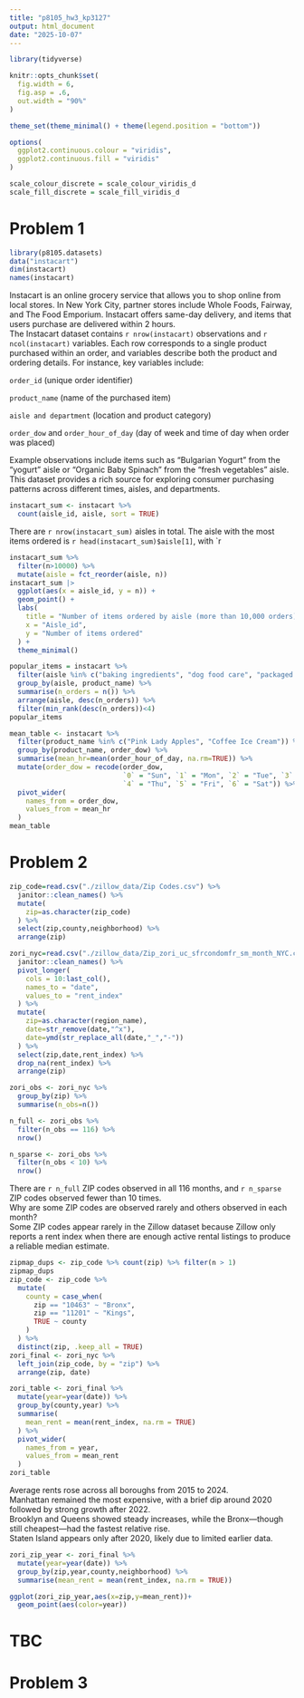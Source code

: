 ```yaml
---
title: "p8105_hw3_kp3127"
output: html_document
date: "2025-10-07"
---
```

```r
library(tidyverse)

knitr::opts_chunk$set(
  fig.width = 6,
  fig.asp = .6,
  out.width = "90%"
)

theme_set(theme_minimal() + theme(legend.position = "bottom"))

options(
  ggplot2.continuous.colour = "viridis",
  ggplot2.continuous.fill = "viridis"
)

scale_colour_discrete = scale_colour_viridis_d
scale_fill_discrete = scale_fill_viridis_d
```

# Problem 1
```r
library(p8105.datasets)
data("instacart")
dim(instacart)
names(instacart)
```
Instacart is an online grocery service that allows you to shop online from local stores. In New York City, partner stores include Whole Foods, Fairway, and The Food Emporium. Instacart offers same-day delivery, and items that users purchase are delivered within 2 hours.  
The Instacart dataset contains `r nrow(instacart)` observations and `r ncol(instacart)` variables.
Each row corresponds to a single product purchased within an order, and variables describe both the product and ordering details.
For instance, key variables include:

`order_id` (unique order identifier)

`product_name` (name of the purchased item)

`aisle and department` (location and product category)

`order_dow` and `order_hour_of_day` (day of week and time of day when order was placed)

Example observations include items such as “Bulgarian Yogurt” from the “yogurt” aisle or “Organic Baby Spinach” from the “fresh vegetables” aisle.
This dataset provides a rich source for exploring consumer purchasing patterns across different times, aisles, and departments.  
```r
instacart_sum <- instacart %>% 
  count(aisle_id, aisle, sort = TRUE)
```
There are `r nrow(instacart_sum)` aisles in total. 
The aisle with the most items ordered is `r head(instacart_sum)$aisle[1]`, with `r 
```r
instacart_sum %>% 
  filter(n>10000) %>% 
  mutate(aisle = fct_reorder(aisle, n)) 
instacart_sum |>
  ggplot(aes(x = aisle_id, y = n)) +
  geom_point() +
  labs(
    title = "Number of items ordered by aisle (more than 10,000 orders)",
    x = "Aisle_id",
    y = "Number of items ordered"
  ) +
  theme_minimal()
```
```r
popular_items = instacart %>%
  filter(aisle %in% c("baking ingredients", "dog food care", "packaged vegetables fruits")) %>%
  group_by(aisle, product_name) %>%
  summarise(n_orders = n()) %>%
  arrange(aisle, desc(n_orders)) %>% 
  filter(min_rank(desc(n_orders))<4)
popular_items
```

```r
mean_table <- instacart %>%
  filter(product_name %in% c("Pink Lady Apples", "Coffee Ice Cream")) %>%
  group_by(product_name, order_dow) %>% 
  summarise(mean_hr=mean(order_hour_of_day, na.rm=TRUE)) %>% 
  mutate(order_dow = recode(order_dow,
                            `0` = "Sun", `1` = "Mon", `2` = "Tue", `3` = "Wed",
                            `4` = "Thu", `5` = "Fri", `6` = "Sat")) %>% 
  pivot_wider(
    names_from = order_dow,
    values_from = mean_hr
  )
mean_table
```

# Problem 2 
```r
zip_code=read.csv("./zillow_data/Zip Codes.csv") %>% 
  janitor::clean_names() %>% 
  mutate(
    zip=as.character(zip_code)
  ) %>% 
  select(zip,county,neighborhood) %>% 
  arrange(zip)

zori_nyc=read.csv("./zillow_data/Zip_zori_uc_sfrcondomfr_sm_month_NYC.csv") %>% 
  janitor::clean_names() %>% 
  pivot_longer(
    cols = 10:last_col(),
    names_to = "date",
    values_to = "rent_index"
  ) %>%
  mutate(
    zip=as.character(region_name),
    date=str_remove(date,"^x"), 
    date=ymd(str_replace_all(date,"_","-"))
  ) %>% 
  select(zip,date,rent_index) %>% 
  drop_na(rent_index) %>%    
  arrange(zip)
```

```r
zori_obs <- zori_nyc %>% 
  group_by(zip) %>% 
  summarise(n_obs=n())

n_full <- zori_obs %>%
  filter(n_obs == 116) %>%
  nrow()

n_sparse <- zori_obs %>%
  filter(n_obs < 10) %>%
  nrow()
```
There are `r n_full` ZIP codes observed in all 116 months,
and `r n_sparse` ZIP codes observed fewer than 10 times.  
Why are some ZIP codes are observed rarely and others observed in each month?  
Some ZIP codes appear rarely in the Zillow dataset because Zillow only reports a rent index when there are enough active rental listings to produce a reliable median estimate.

```r
zipmap_dups <- zip_code %>% count(zip) %>% filter(n > 1)
zipmap_dups
zip_code <- zip_code %>%
  mutate(
    county = case_when(
      zip == "10463" ~ "Bronx", 
      zip == "11201" ~ "Kings", 
      TRUE ~ county 
    )
  ) %>%
  distinct(zip, .keep_all = TRUE) 
zori_final <- zori_nyc %>%
  left_join(zip_code, by = "zip") %>%
  arrange(zip, date)
```

```r
zori_table <- zori_final %>% 
  mutate(year=year(date)) %>% 
  group_by(county,year) %>% 
  summarise(
    mean_rent = mean(rent_index, na.rm = TRUE)
  ) %>% 
  pivot_wider(
    names_from = year,
    values_from = mean_rent
  )
zori_table
```
Average rents rose across all boroughs from 2015 to 2024.  
Manhattan remained the most expensive, with a brief dip around 2020 followed by strong growth after 2022.  
Brooklyn and Queens showed steady increases, while the Bronx—though still cheapest—had the fastest relative rise.  
Staten Island appears only after 2020, likely due to limited earlier data.  

```r
zori_zip_year <- zori_final %>% 
  mutate(year=year(date)) %>%   
  group_by(zip,year,county,neighborhood) %>% 
  summarise(mean_rent = mean(rent_index, na.rm = TRUE))  
```
```r
ggplot(zori_zip_year,aes(x=zip,y=mean_rent))+
  geom_point(aes(color=year))
```

# TBC

# Problem 3
```r

```



